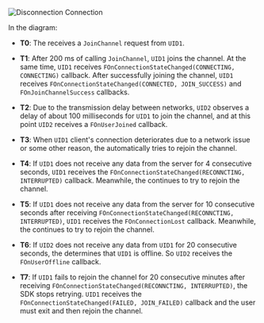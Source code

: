 <PlatformWrapper platform="blueprint">

![Disconnection Connection](/images/video-sdk/connection-state-blueprint.svg)

In the diagram:

- **T0**: The <Vpd k="SDK" /> receives a `JoinChannel` request from `UID1`.

- **T1**: After 200 ms of calling `JoinChannel`, `UID1` joins the channel. At the same time, `UID1` receives `FOnConnectionStateChanged(CONNECTING, CONNECTING)` callback. After successfully joining the channel, `UID1` receives `FOnConnectionStateChanged(CONNECTED, JOIN_SUCCESS)` and `FOnJoinChannelSuccess` callbacks.

- **T2**: Due to the transmission delay between networks, `UID2` observes a delay of about 100 milliseconds for `UID1` to join the channel, and at this point `UID2` receives a `FOnUserJoined` callback.

- **T3**: When `UID1` client's connection deteriorates due to a network issue or some other reason, the <Vpd k="SDK" /> automatically tries to rejoin the channel.

- **T4**: If `UID1` does not receive any data from the server for 4 consecutive seconds, `UID1` receives the `FOnConnectionStateChanged(RECONNCTING, INTERRUPTED)` callback. Meanwhile, the <Vpd k="SDK" /> continues to try to rejoin the channel.

- **T5**: If `UID1` does not receive any data from the server for 10 consecutive seconds after receiving `FOnConnectionStateChanged(RECONNCTING, INTERRUPTED)`, `UID1` receives the `FOnConnectionLost` callback. Meanwhile, the <Vpd k="SDK" /> continues to try to rejoin the channel.

- **T6**: If `UID2` does not receive any data from `UID1` for 20 consecutive seconds, the <Vpd k="SDK" /> determines that `UID1` is offline. So `UID2` receives the `FOnUserOffline` callback.

- **T7**: If `UID1` fails to rejoin the channel for 20 consecutive minutes after receiving `FOnConnectionStateChanged(RECONNCTING, INTERRUPTED)`, the SDK stops retrying. `UID1` receives the `FOnConnectionStateChanged(FAILED, JOIN_FAILED)` callback and the user must exit and then rejoin the channel.

</PlatformWrapper>